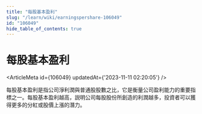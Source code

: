 ```yaml
---
title: "每股基本盈利"
slug: "/learn/wiki/earningspershare-106049"
id: "106049"
hide_table_of_contents: true
---
```



# 每股基本盈利

<ArticleMeta id={106049} updatedAt={'2023-11-11 02:20:05'} />
<div className='border-solid border-b border-t-0 my-4 border-[var(--ifm-color-gray-300)]' />

每股基本盈利是指公司淨利潤與普通股股數之比，它是衡量公司盈利能力的重要指標之一。每股基本盈利越高，説明公司每股股份所創造的利潤越多，投資者可以獲得更多的分紅或股價上漲的潛力。
